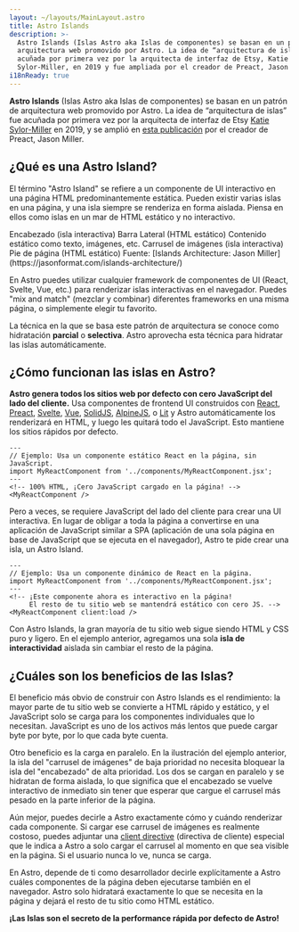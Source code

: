 ```yaml
---
layout: ~/layouts/MainLayout.astro
title: Astro Islands
description: >-
  Astro Islands (Islas Astro aka Islas de componentes) se basan en un patrón de
  arquitectura web promovido por Astro. La idea de “arquitectura de islas” fue
  acuñada por primera vez por la arquitecta de interfaz de Etsy, Katie
  Sylor-Miller, en 2019 y fue ampliada por el creador de Preact, Jason Miller.
i18nReady: true
---
```




**Astro Islands** (Islas Astro aka Islas de componentes) se basan en un patrón de arquitectura web promovido por Astro. La idea de “arquitectura de islas” fue acuñada por primera vez por la arquitecta de interfaz de Etsy [Katie Sylor-Miller](https://twitter.com/ksylor) en 2019, y se amplió en [esta publicación](https://jasonformat.com/islands-architecture/) por el creador de Preact, Jason Miller.

## ¿Qué es una Astro Island?

El término "Astro Island" se refiere a un componente de UI interactivo en una página HTML predominantemente estática. Pueden existir varias islas en una página, y una isla siempre se renderiza en forma aislada. Piensa en ellos como islas en un mar de HTML estático y no interactivo.

<IslandsDiagram>
  <Fragment slot="headerApp">Encabezado (isla interactiva)</Fragment>
  <Fragment slot="sidebarApp">Barra Lateral (HTML estático)</Fragment>
  <Fragment slot="main">
    Contenido estático como texto, imágenes, etc.
  </Fragment>
  <Fragment slot="carouselApp">Carrusel de imágenes (isla interactiva)</Fragment>
  <Fragment slot="footer"> Pie de página (HTML estático)</Fragment>
  <Fragment slot="source">Fuente: [Islands Architecture: Jason Miller](https://jasonformat.com/islands-architecture/)</Fragment>
</IslandsDiagram>

En Astro puedes utilizar cualquier framework de componentes de UI (React, Svelte, Vue, etc.) para renderizar islas interactivas en el navegador. Puedes "mix and match" (mezclar y combinar) diferentes frameworks en una misma página, o simplemente elegir tu favorito.

La técnica en la que se basa este patrón de arquitectura se conoce como hidratación **parcial** o **selectiva**. Astro aprovecha esta técnica para hidratar las islas automáticamente.

## ¿Cómo funcionan las islas en Astro?

**Astro genera todos los sitios web por defecto con cero JavaScript del lado del cliente.** Usa componentes de frontend UI construidos con [React](https://reactjs.org/), [Preact](https://preactjs.com/), [Svelte](https://svelte.dev/), [Vue](https://vuejs.org/), [SolidJS](https://www.solidjs.com/), [AlpineJS](https://alpinejs.dev/), o [Lit](https://lit.dev/) y Astro automáticamente los renderizará en HTML, y luego les quitará todo el JavaScript. Esto mantiene los sitios rápidos por defecto.

```astro title="src/pages/index.astro"
---
// Ejemplo: Usa un componente estático React en la página, sin JavaScript.
import MyReactComponent from '../components/MyReactComponent.jsx';
---
<!-- 100% HTML, ¡Cero JavaScript cargado en la página! -->
<MyReactComponent />
```

Pero a veces, se requiere JavaScript del lado del cliente para crear una UI interactiva. En lugar de obligar a toda la página a convertirse en una aplicación de JavaScript similar a SPA (aplicación de una sola página en base de JavaScript que se ejecuta en el navegador), Astro te pide crear una isla, un Astro Island.

```astro title="src/pages/index.astro" ins="client:load"
---
// Ejemplo: Usa un componente dinámico de React en la página.
import MyReactComponent from '../components/MyReactComponent.jsx';
---
<!-- ¡Este componente ahora es interactivo en la página! 
     El resto de tu sitio web se mantendrá estático con cero JS. -->
<MyReactComponent client:load />
```

Con Astro Islands, la gran mayoría de tu sitio web sigue siendo HTML y CSS puro y ligero. En el ejemplo anterior, agregamos una sola **isla de interactividad** aislada sin cambiar el resto de la página.

## ¿Cuáles son los beneficios de las Islas?

El beneficio más obvio de construir con Astro Islands es el rendimiento: la mayor parte de tu sitio web se convierte a HTML rápido y estático, y el JavaScript solo se carga para los componentes individuales que lo necesitan. JavaScript es uno de los activos más lentos que puede cargar byte por byte, por lo que cada byte cuenta.

Otro beneficio es la carga en paralelo. En la ilustración del ejemplo anterior, la isla del "carrusel de imágenes" de baja prioridad no necesita bloquear la isla del "encabezado" de alta prioridad. Los dos se cargan en paralelo y se hidratan de forma aislada, lo que significa que el encabezado se vuelve interactivo de inmediato sin tener que esperar que cargue el carrusel más pesado en la parte inferior de la página.

Aún mejor, puedes decirle a Astro exactamente cómo y cuándo renderizar cada componente. Si cargar ese carrusel de imágenes es realmente costoso, puedes adjuntar una [client directive](/es/reference/directives-reference/#directivas-del-cliente) (directiva de cliente) especial que le indica a Astro a solo cargar el carrusel al momento en que sea visible en la página. Si el usuario nunca lo ve, nunca se carga.

En Astro, depende de ti como desarrollador decirle explícitamente a Astro cuáles componentes de la página deben ejecutarse también en el navegador. Astro solo hidratará exactamente lo que se necesita en la página y dejará el resto de tu sitio como HTML estático.

**¡Las Islas son el secreto de la performance rápida por defecto de Astro!**
